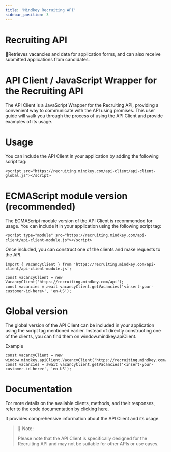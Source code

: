```yaml
---
title: 'Mindkey Recruiting API'
sidebar_position: 3
---
```


# Recruiting API

📜Retrieves vacancies and data for application forms, and can also receive submitted applications from candidates.

# API Client / JavaScript Wrapper for the Recruiting API

The API Client is a JavaScript Wrapper for the Recruiting API, providing a convenient way to communicate with the API using promises. This user guide will walk you through the process of using the API Client and provide examples of its usage.

# Usage

You can include the API Client in your application by adding the following script tag:

```
<script src="https://recruiting.mindkey.com/api-client/api-client-global.js"></script>
```

# ECMAScript module version (recommended)

The ECMAScript module version of the API Client is recommended for usage. You can include it in your application using the following script tag:

```
<script type="module" src="https://recruiting.mindkey.com/api-client/api-client-module.js"></script>
```

Once included, you can construct one of the clients and make requests to the API.

```
import { VacancyClient } from 'https://recruiting.mindkey.com/api-client/api-client-module.js';

const vacancyClient = new VacancyClient('https://recruiting.mindkey.com/api');
const vacancies = await vacancyClient.getVacancies('<insert-your-customer-id-here>', 'en-US');
```

# Global version

The global version of the API Client can be included in your application using the script tag mentioned earlier. Instead of directly constructing one of the clients, you can find them on window.mindkey.apiClient.

Example

```
const vacancyClient = new window.mindkey.apiClient.VacancyClient('https://recruiting.mindkey.com/api');
const vacancies = await vacancyClient.getVacancies('<insert-your-customer-id-here>', 'en-US');
```

# Documentation

For more details on the available clients, methods, and their responses, refer to the code documentation by clicking [here.](https://apidocs-dev.mindkey.com/recruiting-typedoc/index.html)

It provides comprehensive information about the API Client and its usage.

> 📘 Note:
>
> Please note that the API Client is specifically designed for the Recruiting API and may not be suitable for other APIs or use cases.
